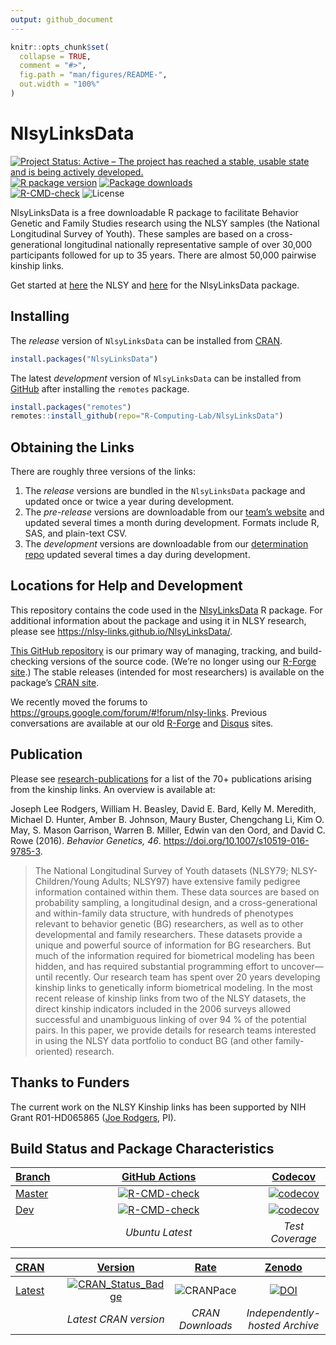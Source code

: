 ```yaml
---
output: github_document
---
```


<!-- README.md is generated from README.Rmd. Please edit that file -->

```r
knitr::opts_chunk$set(
  collapse = TRUE,
  comment = "#>",
  fig.path = "man/figures/README-",
  out.width = "100%"
)
```



# NlsyLinksData

<!-- badges: start -->
[![Project Status: Active – The project has reached a stable, usable state and is being actively developed.](https://www.repostatus.org/badges/latest/active.svg)](https://www.repostatus.org/#active)
[![R package version](https://www.r-pkg.org/badges/version/NlsyLinksData)](https://cran.r-project.org/package=NlsyLinksData)
[![Package downloads](https://cranlogs.r-pkg.org/badges/grand-total/NlsyLinksData)](https://cran.r-project.org/package=NlsyLinksData)</br>
[![R-CMD-check](https://github.com/R-Computing-Lab/NlsyLinksData/workflows/R-CMD-check/badge.svg?branch=main)](https://github.com/R-Computing-Lab/NlsyLinksData/actions) 
![License](https://img.shields.io/badge/License-GPL_v3-blue.svg)
<!-- badges: end -->

NlsyLinksData is a free downloadable R package to facilitate Behavior Genetic and Family Studies research using the NLSY samples (the National Longitudinal Survey of Youth).  These samples are based on a cross-generational longitudinal nationally representative sample of over 30,000 participants followed for up to 35 years.  There are almost 50,000 pairwise kinship links.

Get started at [here](https://www.nlsinfo.org/) the NLSY and [here](https://nlsy-links.github.io/NlsyLinks/) for the NlsyLinksData package.

Installing
--------------------------

The *release* version of `NlsyLinksData` can be installed from [CRAN](https://cran.r-project.org/package=NlsyLinksData).

```r
install.packages("NlsyLinksData")
```

The latest *development* version of `NlsyLinksData` can be installed from [GitHub](https://github.com/R-Computing-Lab/NlsyLinksData/) after installing the `remotes` package.

```r
install.packages("remotes")
remotes::install_github(repo="R-Computing-Lab/NlsyLinksData")
```

Obtaining the Links
--------------------------

There are roughly three versions of the links:

1. The *release* versions are bundled in the `NlsyLinksData` package and updated once or twice a year during development.
1. The *pre-release* versions are downloadable from our [team's website](https://nlsy-links.github.io/NlsyLinksData//) and updated several times a month during development.  Formats include R, SAS, and plain-text CSV.
1. The *development* versions are downloadable from our [determination repo](https://github.com/nlsy-links/nlsy-links-determination-2017) updated several times a day during development.

Locations for Help and Development
--------------------------

This repository contains the code used in the [NlsyLinksData](https://cran.r-project.org/package=NlsyLinksData) R package.  For additional information about the package and using it in NLSY research, please see <https://nlsy-links.github.io/NlsyLinksData/>.

[This GitHub repository](https://github.com/nlsy-links/nlsy-links-determination-2017) is our primary way of managing, tracking, and build-checking versions of the source code.  (We're no longer using our [R-Forge site](https://r-forge.r-project.org/projects/nlsylinks/).)  The stable releases (intended for most researchers) is available on the package's [CRAN site](https://cran.r-project.org/package=NlsyLinksData).

We recently moved the forums to <https://groups.google.com/forum/#!forum/nlsy-links>.  Previous conversations are available at our old [R-Forge](https://r-forge.r-project.org/forum/?group_id=1330) and [Disqus](https://disqus.com/home/forum/nlsylinks/) sites.

Publication
--------------------------

Please see [research-publications](https://nlsy-links.github.io/NlsyLinks/articles/publications.html) for a list of the 70+ publications arising from the kinship links.  An overview is available at:

Joseph Lee Rodgers, William H. Beasley, David E. Bard, Kelly M. Meredith, Michael D. Hunter, Amber B. Johnson, Maury Buster, Chengchang Li, Kim O. May, S. Mason Garrison, Warren B. Miller, Edwin van den Oord, and David C. Rowe (2016). *Behavior Genetics, 46*. [https://doi.org/10.1007/s10519-016-9785-3](https://doi.org/10.1007/s10519-016-9785-3).

>The National Longitudinal Survey of Youth datasets (NLSY79; NLSY-Children/Young Adults; NLSY97) have extensive family pedigree information contained within them. These data sources are based on probability sampling, a longitudinal design, and a cross-generational and within-family data structure, with hundreds of phenotypes relevant to behavior genetic (BG) researchers, as well as to other developmental and family researchers. These datasets provide a unique and powerful source of information for BG researchers. But much of the information required for biometrical modeling has been hidden, and has required substantial programming effort to uncover—until recently. Our research team has spent over 20 years developing kinship links to genetically inform biometrical modeling. In the most recent release of kinship links from two of the NLSY datasets, the direct kinship indicators included in the 2006 surveys allowed successful and unambiguous linking of over 94 % of the potential pairs. In this paper, we provide details for research teams interested in using the NLSY data portfolio to conduct BG (and other family-oriented) research.

Thanks to Funders
--------------------------

The current work on the NLSY Kinship links has been supported by NIH Grant R01-HD065865 ([Joe Rodgers](https://www.vanderbilt.edu/psychological_sciences/bio/joe-rodgers), PI).

Build Status and Package Characteristics
--------------------------

| [Branch](https://github.com/R-Computing-Lab/NlsyLinksData) | [GitHub Actions](https://github.com/R-Computing-Lab/NlsyLinksData/actions) | [Codecov](https://app.codecov.io/gh/nlsy-links/NlsyLinksData) |
| :----- | :---------------------------: | :-------: |
| [Master](https://github.com/R-Computing-Lab/NlsyLinksData/tree/main) | [![R-CMD-check](https://github.com/R-Computing-Lab/NlsyLinksData/workflows/R-CMD-check/badge.svg?branch=master)](https://github.com/R-Computing-Lab/NlsyLinksData/actions) |  [![codecov](https://app.codecov.io/gh/R-Computing-Lab/NlsyLinksData/branch/master/graph/badge.svg)](https://app.codecov.io/gh/nlsy-links/NlsyLinksData) |
| [Dev](https://github.com/R-Computing-Lab/NlsyLinksData/tree/dev) | [![R-CMD-check](https://github.com/R-Computing-Lab/NlsyLinksData/workflows/R-CMD-check/badge.svg?branch=dev)](https://github.com/R-Computing-Lab/NlsyLinksData/actions) | [![codecov](https://app.codecov.io/gh/R-Computing-Lab/NlsyLinksData/branch/dev/graph/badge.svg)](https://app.codecov.io/gh/R-Computing-Lab/NlsyLinksData/branch/dev) |
| | *Ubuntu Latest* | *Test Coverage* |

| [CRAN](https://cran.r-project.org/) | [Version](https://cran.r-project.org/package=NlsyLinksData) | [Rate](https://cranlogs.r-pkg.org:443/) | [Zenodo](https://zenodo.org/search?ln=en&p=nlsylinks) |
|  :---- | :----: | :----: | :----: |
| [Latest](https://cran.r-project.org/package=NlsyLinksData) | [![CRAN_Status_Badge](http://www.r-pkg.org/badges/version/NlsyLinksData)](https://cran.r-project.org/package=NlsyLinksData) | ![CRANPace](https://cranlogs.r-pkg.org:443/badges/NlsyLinksData) | [![DOI](https://zenodo.org/badge/doi/10.5281/zenodo.49941.svg)](http://dx.doi.org/10.5281/zenodo.49941) |
|   | *Latest CRAN version* | *CRAN Downloads* | *Independently-hosted Archive* |
